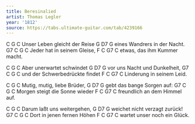 ```yaml
---
title: Beresinalied
artist: Thomas Legler
year: '1812'
source: https://tabs.ultimate-guitar.com/tab/4239166
---
```


C      G                C
Unser Leben gleicht der Reise
      G           D7  G
eines Wandrers in der Nacht.
G7    C      G      C
Jeder hat in seinem Gleise,
F       C         G7  C
etwas, das ihm Kummer macht.

C     G            C
Aber unerwartet schwindet
      G              D7  G
vor uns Nacht und Dunkelheit,
G7       C       G      C
und der Schwerbedrückte findet
F     C          G7  C
Linderung in seinem Leid.
 
C      G              C
Mutig, mutig, liebe Brüder,
        G        D7   G
gebt das bange Sorgen auf:
G7      C        G       C
Morgen steigt die Sonne wieder
F          C          G7  C
freundlich an dem Himmel auf.
 
C      G          C
Darum laßt uns weitergehen,
        G             D7  G
weichet nicht verzagt zurück!
G7      C        G     C
Dort in jenen fernen Höhen
F        C        G7   C
wartet unser noch ein Glück.
